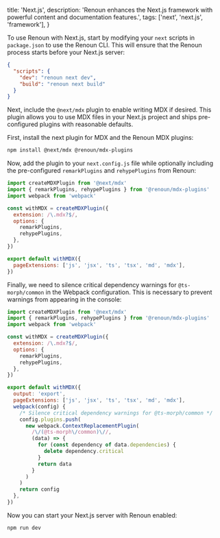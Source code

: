   title: 'Next.js',
  description:
    'Renoun enhances the Next.js framework with powerful content and documentation features.',
  tags: ['next', 'next.js', 'framework'],
}

To use Renoun with Next.js, start by modifying your `next` scripts in `package.json` to use the Renoun CLI. This will ensure that the Renoun process starts before your Next.js server:

```json
{
  "scripts": {
    "dev": "renoun next dev",
    "build": "renoun next build"
  }
}
```

Next, include the `@next/mdx` plugin to enable writing MDX if desired. This plugin allows you to use MDX files in your Next.js project and ships pre-configured plugins with reasonable defaults.

First, install the next plugin for MDX and the Renoun MDX plugins:

```bash
npm install @next/mdx @renoun/mdx-plugins
```

Now, add the plugin to your `next.config.js` file while optionally including the pre-configured `remarkPlugins` and `rehypePlugins` from Renoun:

```js
import createMDXPlugin from '@next/mdx'
import { remarkPlugins, rehypePlugins } from '@renoun/mdx-plugins'
import webpack from 'webpack'

const withMDX = createMDXPlugin({
  extension: /\.mdx?$/,
  options: {
    remarkPlugins,
    rehypePlugins,
  },
})

export default withMDX({
  pageExtensions: ['js', 'jsx', 'ts', 'tsx', 'md', 'mdx'],
})
```

Finally, we need to silence critical dependency warnings for `@ts-morph/common` in the Webpack configuration. This is necessary to prevent warnings from appearing in the console:

```js
import createMDXPlugin from '@next/mdx'
import { remarkPlugins, rehypePlugins } from '@renoun/mdx-plugins'
import webpack from 'webpack'

const withMDX = createMDXPlugin({
  extension: /\.mdx?$/,
  options: {
    remarkPlugins,
    rehypePlugins,
  },
})

export default withMDX({
  output: 'export',
  pageExtensions: ['js', 'jsx', 'ts', 'tsx', 'md', 'mdx'],
  webpack(config) {
    /* Silence critical dependency warnings for @ts-morph/common */
    config.plugins.push(
      new webpack.ContextReplacementPlugin(
        /\/(@ts-morph\/common)\//,
        (data) => {
          for (const dependency of data.dependencies) {
            delete dependency.critical
          }
          return data
        }
      )
    )
    return config
  },
})
```

Now you can start your Next.js server with Renoun enabled:

```bash
npm run dev
```
